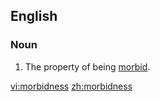 ==English==
===Noun===
{{en-noun|-}}

#The property of being [[morbid]].

[[vi:morbidness]]
[[zh:morbidness]]